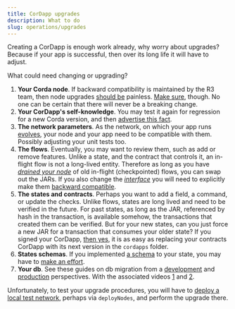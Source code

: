 ```yaml
---
title: CorDapp upgrades
description: What to do
slug: operations/upgrades
---
```


Creating a CorDapp is enough work already, why worry about upgrades? Because if your app is successful, then over its long life it will have to adjust.

What could need changing or upgrading?

1. **Your Corda node**. If backward compatibility is maintained by the R3 team, then node upgrades [should be](https://docs.corda.net/docs/corda-os/4.5/api-stability-guarantees.html) painless. [Make sure](https://docs.corda.net/docs/corda-os/4.5/app-upgrade-notes.html), though. No one can be certain that there will never be a breaking change.
2. **Your CorDapp's self-knowledge**. You may test it again for regression for a new Corda version, and then [advertise this fact](https://docs.corda.net/docs/corda-os/4.5/versioning.html).
3. **The network parameters**. As the network, on which your app runs [evolves](https://docs.corda.net/docs/corda-os/4.5/network-map.html#network-parameters), your node and your app need to be compatible with them. Possibly adjusting your unit tests too.
4. **The flows**. Eventually, you may want to review them, such as add or remove features. Unlike a state, and the contract that controls it, an in-flight flow is not a long-lived entity. Therefore as long as you have [_drained your node_](https://docs.corda.net/docs/corda-os/4.5/upgrading-cordapps.html#flow-drains) of old in-flight (checkpointed) flows, you can swap out the JARs. If you also change the [_interface_](https://docs.corda.net/docs/corda-os/4.5/upgrading-cordapps.html#what-defines-the-interface-of-a-flow) you will need to explicitly make them [backward compatible](https://docs.corda.net/docs/corda-os/4.5/upgrading-cordapps.html#what-constitutes-a-non-backwards-compatible-flow-change).
5. **The states and contracts**. Perhaps you want to add a field, a command, or update the checks. Unlike flows, states are long lived and need to be verified in the future. For past states, as long as the JAR, referenced by hash in the transaction, is available somehow, the transactions that created them can be verified. But for your new states, can you just force a new JAR for a transaction that consumes your older state? If you signed your CorDapp, [then yes](https://docs.corda.net/docs/corda-os/4.5/api-contract-constraints.html), it is as easy as replacing your contracts CorDapp with its next version in the `cordapps` folder.
6. **States schemas**. If you implemented [a schema](https://docs.corda.net/docs/corda-os/4.5/api-persistence.html) to your state, you may have to [make an effort](https://docs.corda.net/docs/corda-os/4.5/upgrading-cordapps.html#state-schemas).
7. **Your db**. See these guides on db migration from a [development](https://medium.com/corda/cordapp-database-upgrade-migration-development-perspective-c2931e28b9b4) and [production](https://medium.com/corda/cordapp-database-upgrade-migration-production-perspective-5f655838492d) perspectives. With the associated videos [1](https://www.youtube.com/watch?v=0BKUUY4Tg20) and [2](https://www.youtube.com/watch?v=69un7I-Amwc).

Unfortunately, to test your upgrade procedures, you will have to [deploy a local test network](https://docs.corda.net/docs/corda-os/4.5/upgrading-cordapps.html#testing-cordapp-upgrades), perhaps via `deployNodes`, and perform the upgrade there.
